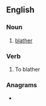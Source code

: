 {{also|Blatter|blätter|Blätter}}
==English==

===Noun===
{{en-noun|-}}

# [[blather]]

===Verb===
{{en-verb}}

# To blather

===Anagrams===
* {{anagrams|en|Barlett|Bartelt|Brattel|Talbert|battler|brattle}}